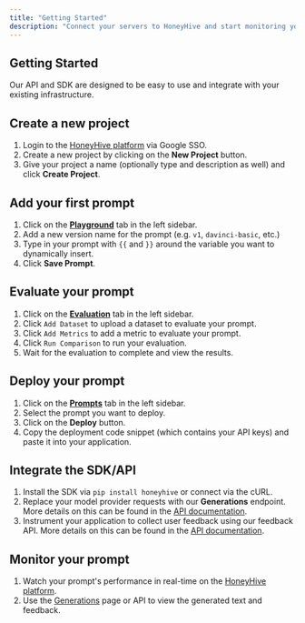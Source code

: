```yaml
---
title: "Getting Started"
description: "Connect your servers to HoneyHive and start monitoring your foundation models."
---
```


## Getting Started

Our API and SDK are designed to be easy to use and integrate with your existing infrastructure.

## Create a new project

1. Login to the [HoneyHive platform](https://app.honeyhive.ai) via Google SSO.
2. Create a new project by clicking on the **New Project** button.
3. Give your project a name (optionally type and description as well) and click **Create Project**.

## Add your first prompt

1. Click on the [**Playground**](https://app.honeyhive.ai/playground) tab in the left sidebar.
2. Add a new version name for the prompt (e.g. `v1`, `davinci-basic`, etc.)
3. Type in your prompt with `{{` and `}}` around the variable you want to dynamically insert.
4. Click **Save Prompt**.

## Evaluate your prompt

1. Click on the [**Evaluation**](https://app.honeyhive.ai/evaluate) tab in the left sidebar.
2. Click `Add Dataset` to upload a dataset to evaluate your prompt.
3. Click `Add Metrics` to add a metric to evaluate your prompt.
4. Click `Run Comparison` to run your evaluation.
5. Wait for the evaluation to complete and view the results.

## Deploy your prompt

1. Click on the [**Prompts**](https://app.honeyhive.ai/prompts) tab in the left sidebar.
2. Select the prompt you want to deploy.
3. Click on the **Deploy** button.
4. Copy the deployment code snippet (which contains your API keys) and paste it into your application.

## Integrate the SDK/API

1. Install the SDK via `pip install honeyhive` or connect via the cURL.
2. Replace your model provider requests with our **Generations** endpoint. More details on this can be found in the [API documentation](/api-reference/generations).
3. Instrument your application to collect user feedback using our feedback API. More details on this can be found in the [API documentation](/api-reference/feedback).

## Monitor your prompt

1. Watch your prompt's performance in real-time on the [HoneyHive platform](https://app.honeyhive.ai/dashboard).
2. Use the [Generations](https://app.honeyhive.ai/datasets/generations) page or API to view the generated text and feedback.